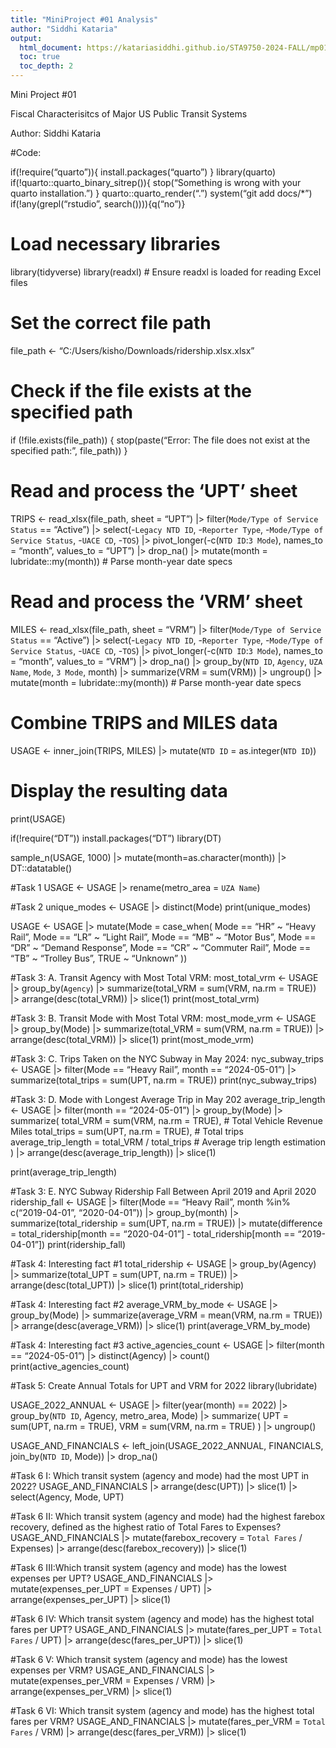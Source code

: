 ```yaml
---
title: "MiniProject #01 Analysis"
author: "Siddhi Kataria"
output:
  html_document: https://katariasiddhi.github.io/STA9750-2024-FALL/mp01.html
  toc: true
  toc_depth: 2 
---
```


Mini Project #01

Fiscal Characterisitcs of Major US Public Transit Systems

Author: Siddhi Kataria

#Code:

if(!require("quarto")){ install.packages("quarto") } library(quarto) if(!quarto::quarto_binary_sitrep()){ stop("Something is wrong with your quarto installation.") } quarto::quarto_render(".") system("git add docs/\*") if(!any(grepl("rstudio", search()))){q("no")}

# Load necessary libraries

library(tidyverse) library(readxl) \# Ensure readxl is loaded for reading Excel files

# Set the correct file path

file_path \<- "C:/Users/kisho/Downloads/ridership.xlsx.xlsx"

# Check if the file exists at the specified path

if (!file.exists(file_path)) { stop(paste("Error: The file does not exist at the specified path:", file_path)) }

# Read and process the 'UPT' sheet

TRIPS \<- read_xlsx(file_path, sheet = "UPT") \|\> filter(`Mode/Type of Service Status` == "Active") \|\> select(-`Legacy NTD ID`, -`Reporter Type`, -`Mode/Type of Service Status`, -`UACE CD`, -`TOS`) \|\> pivot_longer(-c(`NTD ID`:`3 Mode`), names_to = "month", values_to = "UPT") \|\> drop_na() \|\> mutate(month = lubridate::my(month)) \# Parse month-year date specs

# Read and process the 'VRM' sheet

MILES \<- read_xlsx(file_path, sheet = "VRM") \|\> filter(`Mode/Type of Service Status` == "Active") \|\> select(-`Legacy NTD ID`, -`Reporter Type`, -`Mode/Type of Service Status`, -`UACE CD`, -`TOS`) \|\> pivot_longer(-c(`NTD ID`:`3 Mode`), names_to = "month", values_to = "VRM") \|\> drop_na() \|\> group_by(`NTD ID`, `Agency`, `UZA Name`, `Mode`, `3 Mode`, month) \|\> summarize(VRM = sum(VRM)) \|\> ungroup() \|\> mutate(month = lubridate::my(month)) \# Parse month-year date specs

# Combine TRIPS and MILES data

USAGE \<- inner_join(TRIPS, MILES) \|\> mutate(`NTD ID` = as.integer(`NTD ID`))

# Display the resulting data

print(USAGE)

if(!require("DT")) install.packages("DT") library(DT)

sample_n(USAGE, 1000) \|\> mutate(month=as.character(month)) \|\> DT::datatable()

#Task 1 USAGE \<- USAGE \|\> rename(metro_area = `UZA Name`)

#Task 2 unique_modes \<- USAGE \|\> distinct(Mode) print(unique_modes)

USAGE \<- USAGE \|\> mutate(Mode = case_when( Mode == "HR" \~ "Heavy Rail", Mode == "LR" \~ "Light Rail", Mode == "MB" \~ "Motor Bus", Mode == "DR" \~ "Demand Response", Mode == "CR" \~ "Commuter Rail", Mode == "TB" \~ "Trolley Bus", TRUE \~ "Unknown" ))

#Task 3: A. Transit Agency with Most Total VRM: most_total_vrm \<- USAGE \|\> group_by(`Agency`) \|\> summarize(total_VRM = sum(VRM, na.rm = TRUE)) \|\> arrange(desc(total_VRM)) \|\> slice(1) print(most_total_vrm)

#Task 3: B. Transit Mode with Most Total VRM: most_mode_vrm \<- USAGE \|\> group_by(Mode) \|\> summarize(total_VRM = sum(VRM, na.rm = TRUE)) \|\> arrange(desc(total_VRM)) \|\> slice(1) print(most_mode_vrm)

#Task 3: C. Trips Taken on the NYC Subway in May 2024: nyc_subway_trips \<- USAGE \|\> filter(Mode == "Heavy Rail", month == "2024-05-01") \|\> summarize(total_trips = sum(UPT, na.rm = TRUE)) print(nyc_subway_trips)

#Task 3: D. Mode with Longest Average Trip in May 202 average_trip_length \<- USAGE \|\> filter(month == "2024-05-01") \|\> group_by(Mode) \|\> summarize( total_VRM = sum(VRM, na.rm = TRUE), \# Total Vehicle Revenue Miles total_trips = sum(UPT, na.rm = TRUE), \# Total trips average_trip_length = total_VRM / total_trips \# Average trip length estimation ) \|\> arrange(desc(average_trip_length)) \|\> slice(1)

print(average_trip_length)

#Task 3: E. NYC Subway Ridership Fall Between April 2019 and April 2020 ridership_fall \<- USAGE \|\> filter(Mode == "Heavy Rail", month %in% c("2019-04-01", "2020-04-01")) \|\> group_by(month) \|\> summarize(total_ridership = sum(UPT, na.rm = TRUE)) \|\> mutate(difference = total_ridership\[month == "2020-04-01"\] - total_ridership\[month == "2019-04-01"\]) print(ridership_fall)

#Task 4: Interesting fact #1 total_ridership \<- USAGE \|\> group_by(Agency) \|\> summarize(total_UPT = sum(UPT, na.rm = TRUE)) \|\> arrange(desc(total_UPT)) \|\> slice(1) print(total_ridership)

#Task 4: Interesting fact #2 average_VRM_by_mode \<- USAGE \|\> group_by(Mode) \|\> summarize(average_VRM = mean(VRM, na.rm = TRUE)) \|\> arrange(desc(average_VRM)) \|\> slice(1) print(average_VRM_by_mode)

#Task 4: Interesting fact #3 active_agencies_count \<- USAGE \|\> filter(month == "2024-05-01") \|\> distinct(Agency) \|\> count() print(active_agencies_count)

#Task 5: Create Annual Totals for UPT and VRM for 2022 library(lubridate)

USAGE_2022_ANNUAL \<- USAGE \|\> filter(year(month) == 2022) \|\> group_by(`NTD ID`, Agency, metro_area, Mode) \|\> summarize( UPT = sum(UPT, na.rm = TRUE), VRM = sum(VRM, na.rm = TRUE) ) \|\> ungroup()

USAGE_AND_FINANCIALS \<- left_join(USAGE_2022_ANNUAL, FINANCIALS, join_by(`NTD ID`, Mode)) \|\> drop_na()

#Task 6 I: Which transit system (agency and mode) had the most UPT in 2022? USAGE_AND_FINANCIALS \|\> arrange(desc(UPT)) \|\> slice(1) \|\> select(Agency, Mode, UPT)

#Task 6 II: Which transit system (agency and mode) had the highest farebox recovery, defined as the highest ratio of Total Fares to Expenses? USAGE_AND_FINANCIALS \|\> mutate(farebox_recovery = `Total Fares` / Expenses) \|\> arrange(desc(farebox_recovery)) \|\> slice(1)

#Task 6 III:Which transit system (agency and mode) has the lowest expenses per UPT? USAGE_AND_FINANCIALS \|\> mutate(expenses_per_UPT = Expenses / UPT) \|\> arrange(expenses_per_UPT) \|\> slice(1)

#Task 6 IV: Which transit system (agency and mode) has the highest total fares per UPT? USAGE_AND_FINANCIALS \|\> mutate(fares_per_UPT = `Total Fares` / UPT) \|\> arrange(desc(fares_per_UPT)) \|\> slice(1)

#Task 6 V: Which transit system (agency and mode) has the lowest expenses per VRM? USAGE_AND_FINANCIALS \|\> mutate(expenses_per_VRM = Expenses / VRM) \|\> arrange(expenses_per_VRM) \|\> slice(1)

#Task 6 VI: Which transit system (agency and mode) has the highest total fares per VRM? USAGE_AND_FINANCIALS \|\> mutate(fares_per_VRM = `Total Fares` / VRM) \|\> arrange(desc(fares_per_VRM)) \|\> slice(1)
